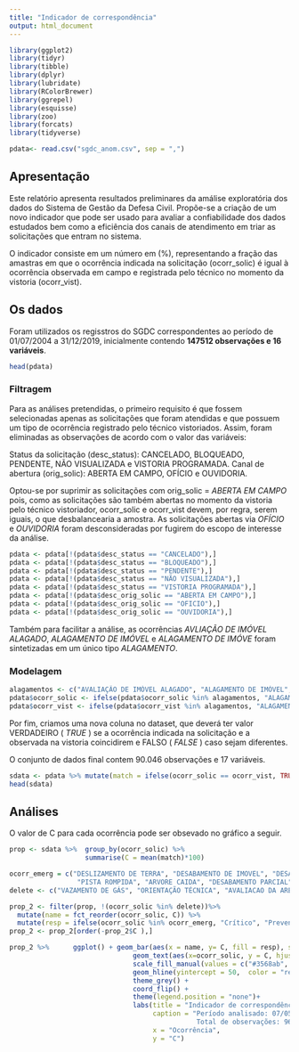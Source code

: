 ```yaml
---
title: "Indicador de correspondência"
output: html_document
---
```

```r
library(ggplot2)
library(tidyr)
library(tibble)
library(dplyr)
library(lubridate)
library(RColorBrewer)
library(ggrepel)
library(esquisse)
library(zoo)
library(forcats)
library(tidyverse)
```


```r
pdata<- read.csv("sgdc_anom.csv", sep = ",")
```

## Apresentação 

Este relatório apresenta resultados preliminares da amálise exploratória dos dados do Sistema de Gestão da Defesa Civil. Propõe-se a criação de um novo indicador que pode ser usado para avaliar a confiabilidade dos dados estudados bem como a eficiência dos canais de atendimento em triar as solicitações que entram no sistema. 

O indicador consiste em um número em (%), representando a fração das amastras em que o ocorrência indicada na solicitação (ocorr_solic) é igual à ocorrência observada em campo e registrada pelo técnico no momento da vistoria (ocorr_vist).


## Os dados 

Foram utilizados os regisstros do SGDC correspondentes ao período de 01/07/2004 a 31/12/2019, inicialmente contendo **147512 observações e 16 variáveis**. 

```r
head(pdata)
```

### Filtragem

Para as análises pretendidas, o primeiro requisito é que fossem selecionadas apenas as solicitações que foram atendidas e que possuem um tipo de ocorrência registrado pelo técnico vistoriados. Assim, foram eliminadas as observações de acordo com o valor das variáveis:

Status da solicitação (desc_status): CANCELADO, BLOQUEADO, PENDENTE, NÃO VISUALIZADA e VISTORIA PROGRAMADA. 
Canal de abertura (orig_solic): ABERTA EM CAMPO, OFÍCIO e OUVIDORIA. 

Optou-se por suprimir as solicitações com orig_solic = _ABERTA EM CAMPO_ pois, como as solicitações são também abertas no momento da vistoria pelo técnico vistoriador, ocorr_solic e ocorr_vist devem, por regra, serem iguais, o que desbalancearia a amostra. 
As solicitações abertas via _OFÍCIO_ e _OUVIDORIA_ foram desconsideradas por fugirem do escopo de interesse da análise. 

```r
pdata <- pdata[!(pdata$desc_status == "CANCELADO"),]
pdata <- pdata[!(pdata$desc_status == "BLOQUEADO"),]
pdata <- pdata[!(pdata$desc_status == "PENDENTE"),]
pdata <- pdata[!(pdata$desc_status == "NÃO VISUALIZADA"),]
pdata <- pdata[!(pdata$desc_status == "VISTORIA PROGRAMADA"),]
pdata <- pdata[!(pdata$desc_orig_solic == "ABERTA EM CAMPO"),]
pdata <- pdata[!(pdata$desc_orig_solic == "OFICIO"),]
pdata <- pdata[!(pdata$desc_orig_solic == "OUVIDORIA"),]

```

Também para facilitar a análise, as ocorrências _AVLIAÇÃO DE IMÓVEL ALAGADO_, _ALAGAMENTO DE IMÓVEL_ e _ALAGAMENTO DE IMÓVE_ foram sintetizadas em um único tipo _ALAGAMENTO_. 

### Modelagem

```r
alagamentos <- c("AVALIAÇÃO DE IMÓVEL ALAGADO", "ALAGAMENTO DE IMÓVEL", "ALAGAMENTO DE ÁREA")
pdata$ocorr_solic <- ifelse(pdata$ocorr_solic %in% alagamentos, "ALAGAMENTO", pdata$ocorr_solic)
pdata$ocorr_vist <- ifelse(pdata$ocorr_vist %in% alagamentos, "ALAGAMENTO", pdata$ocorr_vist)

```

Por fim, criamos uma nova coluna no dataset, que deverá ter valor VERDADEIRO ( _TRUE_ ) se a ocorrência indicada na solicitação e a observada na vistoria coincidirem e FALSO ( _FALSE_ ) caso sejam diferentes. 

O conjunto de dados final contem 90.046 observações e 17 variáveis. 

```r
sdata <- pdata %>% mutate(match = ifelse(ocorr_solic == ocorr_vist, TRUE, FALSE))
head(sdata)
```

## Análises

O valor de C para cada ocorrência pode ser obsevado no gráfico a seguir. 

```r
prop <- sdata %>%  group_by(ocorr_solic) %>% 
                   summarise(C = mean(match)*100)

ocorr_emerg = c("DESLIZAMENTO DE TERRA", "DESABAMENTO DE IMOVEL", "DESABAMENTO DE MURO", "EXPLOSAO",
                 "PISTA ROMPIDA", "ARVORE CAIDA", "DESABAMENTO PARCIAL")
delete <- c("VAZAMENTO DE GÁS", "ORIENTAÇÃO TÉCNICA", "AVALIACAO DA AREA", "ARMAZENAMENTO DE MATERIAIS PERIGOSOS", "DESABAMENTO DE BLOCOS DE UMA PEDREIRA" )

prop_2 <- filter(prop, !(ocorr_solic %in% delete))%>%  
  mutate(name = fct_reorder(ocorr_solic, C)) %>%  
  mutate(resp = ifelse(ocorr_solic %in% ocorr_emerg, "Crítico", "Preventivo")) 
prop_2 <- prop_2[order(-prop_2$C ),]

prop_2 %>%      ggplot() + geom_bar(aes(x = name, y= C, fill = resp), stat = "identity") +
                               geom_text(aes(x=ocorr_solic, y = C, hjust = -0.1, label = paste0(round(C,1), "%")))+
                               scale_fill_manual(values = c("#3568ab", '#d9d9d9')) +
                               geom_hline(yintercept = 50,  color = "red", linetype = "dashed", size=0.9)+
                               theme_grey() +
                               coord_flip() +
                               theme(legend.position = "none")+
                               labs(title = "Indicador de correspondência (C) por tipo de ocorrência",
                                    caption = "Período analisado: 07/05/2020 a 31/12/2019. 
                                               Total de observações: 96051", 
                                    x = "Ocorrência",
                                    y = "C") 


```
